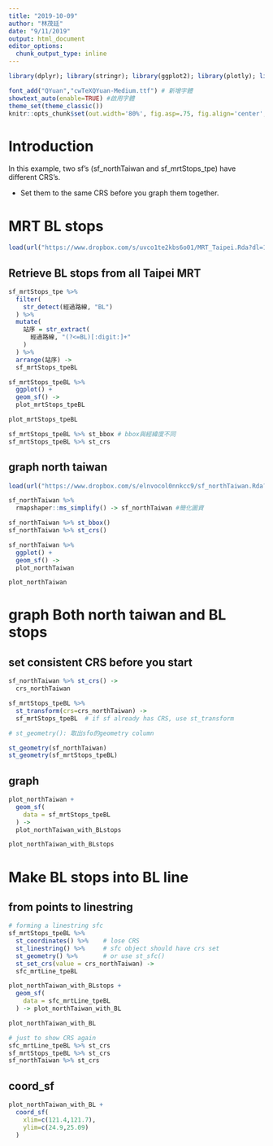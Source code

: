```yaml
---
title: "2019-10-09"
author: "林茂廷"
date: "9/11/2019"
output: html_document
editor_options: 
  chunk_output_type: inline
---
```


```r
library(dplyr); library(stringr); library(ggplot2); library(plotly); library(lubridate); library(readr); library(tidyr); library(showtext); library(colorspace); library(scales); library(magick); library(sf); library(rmapshaper); library(osmdata)

font_add("QYuan","cwTeXQYuan-Medium.ttf") # 新增字體
showtext_auto(enable=TRUE) #啟用字體
theme_set(theme_classic())
knitr::opts_chunk$set(out.width='80%', fig.asp=.75, fig.align='center', fig.showtext=T)
```

# Introduction 

In this example, two sf's (sf_northTaiwan and sf_mrtStops_tpe) have different CRS's. 

  * Set them to the same CRS before you graph them together. 

# MRT BL stops

```r

load(url("https://www.dropbox.com/s/uvco1te2kbs6o01/MRT_Taipei.Rda?dl=1"))

```

## Retrieve BL stops from all Taipei MRT

```r

sf_mrtStops_tpe %>% 
  filter(
    str_detect(經過路線, "BL")
  ) %>% 
  mutate(
    站序 = str_extract(
      經過路線, "(?<=BL)[:digit:]+"
    )
  ) %>% 
  arrange(站序) -> 
  sf_mrtStops_tpeBL

```

```r

sf_mrtStops_tpeBL %>%
  ggplot() + 
  geom_sf() -> 
  plot_mrtStops_tpeBL

plot_mrtStops_tpeBL

```

```r

sf_mrtStops_tpeBL %>% st_bbox # bbox與經緯度不同
sf_mrtStops_tpeBL %>% st_crs

```

## graph north taiwan

```r

load(url("https://www.dropbox.com/s/elnvocol0nnkcc9/sf_northTaiwan.Rda?dl=1"))

sf_northTaiwan %>%
  rmapshaper::ms_simplify() -> sf_northTaiwan #簡化圖資

```

```r

sf_northTaiwan %>% st_bbox()
sf_northTaiwan %>% st_crs()

```


```r
sf_northTaiwan %>% 
  ggplot() + 
  geom_sf() -> 
  plot_northTaiwan

plot_northTaiwan

```

# graph Both north taiwan and BL stops

## set consistent CRS before you start

```r

sf_northTaiwan %>% st_crs() -> 
  crs_northTaiwan

sf_mrtStops_tpeBL %>%
  st_transform(crs=crs_northTaiwan) -> 
  sf_mrtStops_tpeBL  # if sf already has CRS, use st_transform

```


```r

# st_geometry(): 取出sfo的geometry column

st_geometry(sf_northTaiwan)
st_geometry(sf_mrtStops_tpeBL)

```

## graph

```r

plot_northTaiwan +
  geom_sf(
    data = sf_mrtStops_tpeBL
  ) -> 
  plot_northTaiwan_with_BLstops

plot_northTaiwan_with_BLstops

```

# Make BL stops into BL line

## from points to linestring
```r

# forming a linestring sfc
sf_mrtStops_tpeBL %>% 
  st_coordinates() %>%    # lose CRS
  st_linestring() %>%     # sfc object should have crs set
  st_geometry() %>%       # or use st_sfc()
  st_set_crs(value = crs_northTaiwan) ->
  sfc_mrtLine_tpeBL

plot_northTaiwan_with_BLstops + 
  geom_sf(
    data = sfc_mrtLine_tpeBL
  ) -> plot_northTaiwan_with_BL

plot_northTaiwan_with_BL

```

```r

# just to show CRS again
sfc_mrtLine_tpeBL %>% st_crs
sf_mrtStops_tpeBL %>% st_crs
sf_northTaiwan %>% st_crs

```

## coord_sf

```r

plot_northTaiwan_with_BL +
  coord_sf(
    xlim=c(121.4,121.7),
    ylim=c(24.9,25.09)
  )

```

